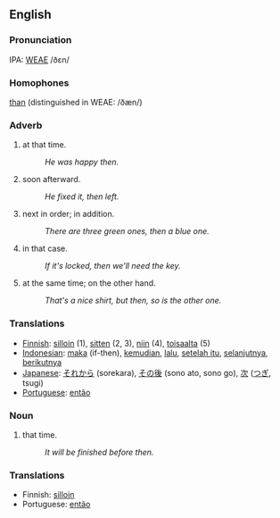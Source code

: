 ==English==
===Pronunciation===
IPA: [[WEAE]] /ðɛn/

===Homophones===
[[than]] (distinguished in WEAE: /ðæn/)

===Adverb===
#at that time.
#:''He was happy then.''
#soon afterward.
#:''He fixed it, then left.''
#next in order; in addition.
#:''There are three green ones, then a blue one.''
#in that case.
#:''If it's locked, then we'll need the key.''
#at the same time; on the other hand.
#:''That's a nice shirt, but then, so is the other one.''

=== Translations ===
*[[Finnish]]: [[silloin]] (1), [[sitten]] (2, 3), [[niin]] (4), [[toisaalta]] (5)
*[[Indonesian]]: [[maka]] (if-then), [[kemudian]], [[lalu]], [[setelah itu]], [[selanjutnya]], [[berikutnya]]
*[[Japanese]]: [[それから]] (sorekara), [[その後]] (sono ato, sono go), [[次]] ([[つぎ]], tsugi)
*[[Portuguese]]: [[então]]

===Noun===
#that time.
#:''It will be finished before then.''

=== Translations ===
*Finnish: [[silloin]]
*Portuguese: [[então]]